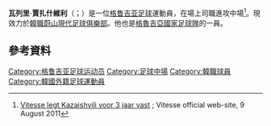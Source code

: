 
{{Infobox football biography
| name = 瓦列里·賈扎什維利 <br/>Valeri Kazaishvili
| image = Vako.jpg
| caption =2017年效力[[聖荷西地震|聖荷西地震]]的賈扎什維利
| fullname = Valeri Kazaishvili
| birth_date = {{Birth date and age|df=yes|1993|1|29}}
| birth_place = [[格鲁吉亚|格鲁吉亚]][[奧祖爾蓋蒂|奧祖爾蓋蒂]]
| height = 1.74 m
| position = [[進攻中場|進攻中場]]
| currentclub = [[蔚山現代足球俱樂部|蔚山現代]]
| clubnumber = 10
| youthyears1 = {{0|0000}}–2010
| youthclubs1 = [[沙布達盧第比利斯足球會|沙布達盧]]
| years1 = 2010–2011
| clubs1 = [[沙布達盧第比利斯足球會|沙布達盧]]
| caps1 = 0
| goals1 = 0
| years2 = 2010–2011
| clubs2 = → [[魯斯塔維足球俱樂部|魯斯塔維]] (loan)
| caps2 = 9
| goals2 = 1
| years3 = 2011
| clubs3 = → [[博尔尼西锡安足球俱乐部|施安尼]] (loan)
| caps3 = 0
| goals3 = 0
| years4 = 2011–2017
| clubs4 = [[維迪斯職業足球基金會|維迪斯]]
| caps4 = 104
| goals4 = 25
| years5 = 2016–2017
| clubs5 = → [[華沙萊吉亞足球俱樂部|歷基亞]] (loan)
| caps5 = 12
| goals5 = 1
| years6 = 2017–2020
| clubs6 = [[聖荷西地震|聖荷西地震]]
| caps6 = 93
| goals6 = 26
| years7 = 2021–
| clubs7 = [[蔚山現代足球俱樂部|蔚山現代]]
| caps7 = 15
| goals7 = 2
| nationalyears1 = 2009–2010
| nationalteam1 = 格魯吉亞U17
| nationalcaps1 = 6
| nationalgoals1 = 3
| nationalyears2 = 2010–2011
| nationalteam2 = 格魯吉亞U19
| nationalcaps2 = 6
| nationalgoals2 = 2
| nationalyears3 = 2011–2013
| nationalteam3 = [[格魯吉亞21歲以下國家足球隊|格魯吉亞U21]]
| nationalcaps3 = 11
| nationalgoals3 = 4
| nationalyears4 = 2014–
| nationalteam4 = [[格魯吉亞國家足球隊|格魯吉亞]]
| nationalcaps4 = 53
| nationalgoals4 = 11
| pcupdate = 20 June 2021
| ntupdate = 18 November 2020 (UTC)
}}

'''瓦列里·賈扎什維利'''（{{lang-ka|ვალერი ყაზაიშვილი}}；{{bd|1993年|1月29日}}）是一位[[格鲁吉亚|格鲁吉亚]][[足球|足球]]運動員，在場上司職進攻中場<ref>[http://www.vitesse.nl/nieuws/bericht/vitesse-legt-kazaishvili-voor-3-jaar-vast/1742 Vitesse legt Kazaishvili voor 3 jaar vast] {{Wayback|url=http://www.vitesse.nl/nieuws/bericht/vitesse-legt-kazaishvili-voor-3-jaar-vast/1742 |date=20120402140810 }}; Vitesse official web-site, 9 August 2011</ref>。現效力於[[韓職|韓職]][[蔚山現代足球俱樂部|蔚山現代足球俱樂部]]。他也是[[格魯吉亞國家足球隊|格魯吉亞國家足球隊]]的一員。

==參考資料==
{{reflist}}

{{Ulsan Hyundai squad}}

{{DEFAULTSORT: Qazaishvili, Valeri}}
[[Category:格鲁吉亚足球运动员|Category:格鲁吉亚足球运动员]]
[[Category:足球中場|Category:足球中場]]
[[Category:韓職球員|Category:韓職球員]]
[[Category:韓國外籍足球運動員|Category:韓國外籍足球運動員]]